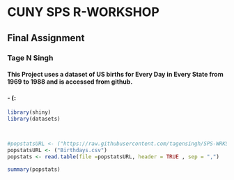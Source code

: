 # CUNY    SPS    R-WORKSHOP
## Final Assignment
### Tage N Singh
#### This Project uses a dataset of US births for Every Day in Every State from 1969 to 1988 and is accessed from github.
#### - (:

```r
library(shiny)
library(datasets)



#popstatsURL <- ("https://raw.githubusercontent.com/tagensingh/SPS-WRKSHP-R-FINAL-PROJECT/master/Birthdays.csv")
popstatsURL <- ("Birthdays.csv")
popstats <- read.table(file =popstatsURL, header = TRUE , sep = ",")

summary(popstats)
```